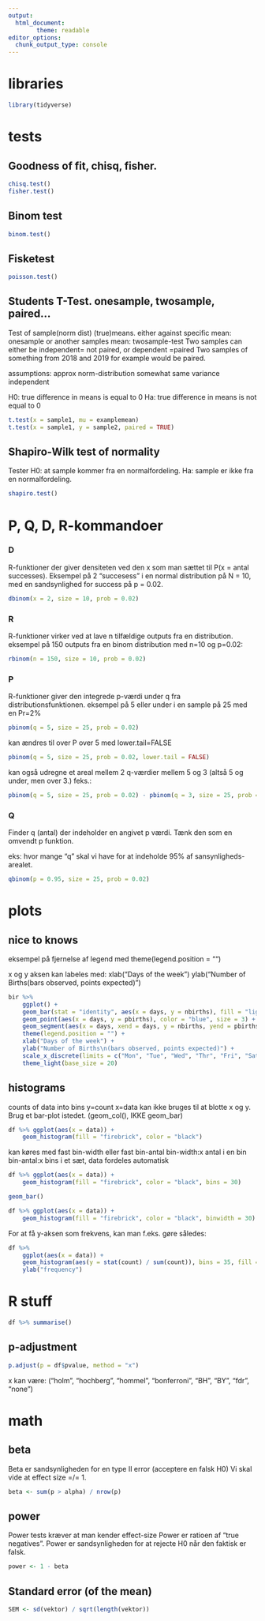 ```yaml
---
output:
  html_document:
        theme: readable
editor_options: 
  chunk_output_type: console
---
```



# libraries
```r
library(tidyverse)

```

# tests

## Goodness of fit, chisq, fisher. 
```r
chisq.test()
fisher.test()
```

## Binom test
```r
binom.test()
```

## Fisketest
```r
poisson.test()
```
## Students T-Test. onesample, twosample, paired...

Test of sample(norm dist) (true)means.
either against specific mean: onesample
or
another samples mean: twosample-test
Two samples can either be independent= not paired, or dependent =paired
Two samples of something from 2018 and 2019 for example would be paired.

assumptions:
approx norm-distribution
somewhat same variance
independent

H0: true difference in means is equal to 0
Ha: true difference in means is not equal to 0


```r
t.test(x = sample1, mu = examplemean)
t.test(x = sample1, y = sample2, paired = TRUE)
```

## Shapiro-Wilk test of normality
Tester H0:
at sample kommer fra en normalfordeling.
Ha:
sample er ikke fra en normalfordeling.
```r
shapiro.test()
```

# P, Q, D, R-kommandoer
### D
R-funktioner der giver densiteten ved den x som man sættet til P(x = antal successes).
Eksempel på 2 "succesess" i en normal distribution på N = 10, med en sandsynlighed for success på p = 0.02.
```r
dbinom(x = 2, size = 10, prob = 0.02)
```
### R
R-funktioner virker ved at lave n tilfældige outputs fra en distribution.
eksempel på 150 outputs fra en binom distribution med n=10 og p=0.02:
```r
rbinom(n = 150, size = 10, prob = 0.02)
```
### P
R-funktioner giver den integrede p-værdi under q fra distributionsfunktionen. 
eksempel på 5 eller under i en sample på 25 med en Pr=2%
```r
pbinom(q = 5, size = 25, prob = 0.02)
```

kan ændres til over P over 5 med lower.tail=FALSE
```r
pbinom(q = 5, size = 25, prob = 0.02, lower.tail = FALSE)
```

kan også udregne et areal mellem 2 q-værdier mellem 5 og 3 (altså 5 og under, men over 3.) feks.:
```r
pbinom(q = 5, size = 25, prob = 0.02) - pbinom(q = 3, size = 25, prob = 0.02)
```

### Q

Finder q (antal) der indeholder en angivet p værdi. Tænk den som en omvendt p funktion.

eks: hvor mange "q" skal vi have for at indeholde 95% af sansynligheds-arealet.
```r
qbinom(p = 0.95, size = 25, prob = 0.02)
```




# plots

## nice to knows
eksempel på fjernelse af legend med
theme(legend.position = "")

x og y aksen kan labeles med:
  xlab("Days of the week") 
  ylab("Number of Births\n(bars observed, points expected)")

```r
bir %>%
    ggplot() +
    geom_bar(stat = "identity", aes(x = days, y = nbirths), fill = "lightgrey") +
    geom_point(aes(x = days, y = pbirths), color = "blue", size = 3) +
    geom_segment(aes(x = days, xend = days, y = nbirths, yend = pbirths), color = "green") +
    theme(legend.position = "") +
    xlab("Days of the week") +
    ylab("Number of Births\n(bars observed, points expected)") +
    scale_x_discrete(limits = c("Mon", "Tue", "Wed", "Thr", "Fri", "Sat", "Sun")) +
    theme_light(base_size = 20)
```


## histograms
counts of data into bins y=count x=data
kan ikke bruges til at blotte x og y. Brug et bar-plot istedet. (geom_col(), IKKE geom_bar)

```r
df %>% ggplot(aes(x = data)) +
    geom_histogram(fill = "firebrick", color = "black")
```

kan køres med fast bin-width eller fast bin-antal
bin-width:x antal i en bin
bin-antal:x bins i et sæt, data fordeles automatisk

```r
df %>% ggplot(aes(x = data)) +
    geom_histogram(fill = "firebrick", color = "black", bins = 30)

geom_bar()
```

```r
df %>% ggplot(aes(x = data)) +
    geom_histogram(fill = "firebrick", color = "black", binwidth = 30)
```

For at få y-aksen som frekvens, kan man f.eks. gøre således:

```r
df %>%
    ggplot(aes(x = data)) +
    geom_histogram(aes(y = stat(count) / sum(count)), bins = 35, fill = "hotpink", color = "gold") +
    ylab("frequency")
```


##


# R stuff

```r
df %>% summarise()
```

## p-adjustment
```r
p.adjust(p = df$pvalue, method = "x")
```
x kan være:
(“holm”, “hochberg”, “hommel”, “bonferroni”, “BH”, “BY”,
“fdr”, “none”)

# math

## beta
Beta er sandsynligheden for en type II error (acceptere en falsk H0)
Vi skal vide at effect size =/= 1. 
```r
beta <- sum(p > alpha) / nrow(p)
```

## power
Power tests kræver at man kender effect-size
Power er ratioen af "true negatives". Power er sandsynligheden for at rejecte H0 når den faktisk er falsk.
```r
power <- 1 - beta
```

## Standard error (of the mean)
```r
SEM <- sd(vektor) / sqrt(length(vektor))
```

